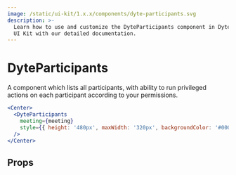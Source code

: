 ```yaml
---
image: /static/ui-kit/1.x.x/components/dyte-participants.svg
description: >-
  Learn how to use and customize the DyteParticipants component in Dyte's React
  UI Kit with our detailed documentation.
---
```


# DyteParticipants

A component which lists all participants, with ability to
run privileged actions on each participant according to your permissions.

```jsx live
<Center>
  <DyteParticipants
    meeting={meeting}
    style={{ height: '480px', maxWidth: '320px', backgroundColor: '#000' }}
  />
</Center>
```

## Props

<PropsTable of="dyte-participants" />

<head>
  <title>React UI Kit DyteParticipants</title>
</head>
